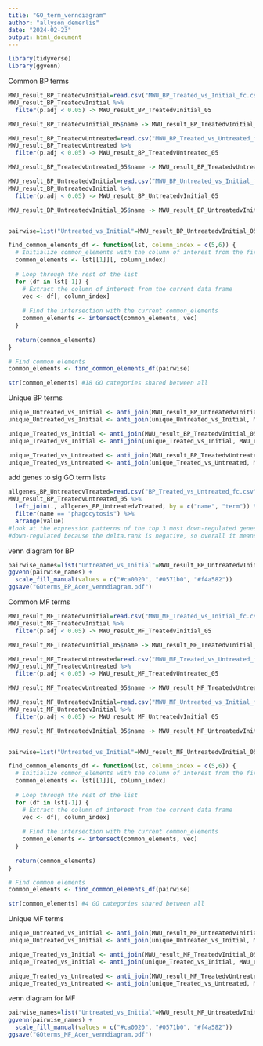 ```yaml
---
title: "GO_term_venndiagram"
author: "allyson_demerlis"
date: "2024-02-23"
output: html_document
---
```


```r
library(tidyverse)
library(ggvenn)
```

Common BP terms
```r
MWU_result_BP_TreatedvInitial=read.csv("MWU_BP_Treated_vs_Initial_fc.csv", sep = "")
MWU_result_BP_TreatedvInitial %>% 
  filter(p.adj < 0.05) -> MWU_result_BP_TreatedvInitial_05

MWU_result_BP_TreatedvInitial_05$name -> MWU_result_BP_TreatedvInitial_names

MWU_result_BP_TreatedvUntreated=read.csv("MWU_BP_Treated_vs_Untreated_fc.csv", sep = "")
MWU_result_BP_TreatedvUntreated %>% 
  filter(p.adj < 0.05) -> MWU_result_BP_TreatedvUntreated_05

MWU_result_BP_TreatedvUntreated_05$name -> MWU_result_BP_TreatedvUntreated_names

MWU_result_BP_UntreatedvInitial=read.csv("MWU_BP_Untreated_vs_Initial_fc.csv", sep = "")
MWU_result_BP_UntreatedvInitial %>% 
  filter(p.adj < 0.05) -> MWU_result_BP_UntreatedvInitial_05

MWU_result_BP_UntreatedvInitial_05$name -> MWU_result_BP_UntreatedvInitial_names


pairwise=list("Untreated_vs_Initial"=MWU_result_BP_UntreatedvInitial_05, "Treated_vs_Initial"=MWU_result_BP_TreatedvInitial_05,"Treated_vs_Untreated"=MWU_result_BP_TreatedvUntreated_05)

find_common_elements_df <- function(lst, column_index = c(5,6)) {
  # Initialize common_elements with the column of interest from the first data frame
  common_elements <- lst[[1]][, column_index]
  
  # Loop through the rest of the list
  for (df in lst[-1]) {
    # Extract the column of interest from the current data frame
    vec <- df[, column_index]
    
    # Find the intersection with the current common_elements
    common_elements <- intersect(common_elements, vec)
  }
  
  return(common_elements)
}

# Find common elements
common_elements <- find_common_elements_df(pairwise)

str(common_elements) #18 GO categories shared between all
```

Unique BP terms
```r
unique_Untreated_vs_Initial <- anti_join(MWU_result_BP_UntreatedvInitial_05, MWU_result_BP_TreatedvInitial_05, by = "name") 
unique_Untreated_vs_Initial <- anti_join(unique_Untreated_vs_Initial, MWU_result_BP_TreatedvUntreated_05, by = "name") #108 unique

unique_Treated_vs_Initial <- anti_join(MWU_result_BP_TreatedvInitial_05, MWU_result_BP_UntreatedvInitial_05, by = "name")
unique_Treated_vs_Initial <- anti_join(unique_Treated_vs_Initial, MWU_result_BP_TreatedvUntreated_05, by = "name") #237 unique

unique_Treated_vs_Untreated <- anti_join(MWU_result_BP_TreatedvUntreated_05, MWU_result_BP_UntreatedvInitial_05, by = "name")
unique_Treated_vs_Untreated <- anti_join(unique_Treated_vs_Untreated, MWU_result_BP_TreatedvInitial_05,  by = "name") # 60 unique
```

add genes to sig GO term lists
```r
allgenes_BP_UntreatedvTreated=read.csv("BP_Treated_vs_Untreated_fc.csv", sep="")
MWU_result_BP_TreatedvUntreated_05 %>% 
  left_join(., allgenes_BP_UntreatedvTreated, by = c("name", "term")) %>% 
  filter(name == "phagocytosis") %>% 
  arrange(value) 
#look at the expression patterns of the top 3 most down-regulated genes in this interaction: Acropora_018571, Acropora_017640, Acropora_010131
#down-regulated because the delta.rank is negative, so overall it means this GO term was "downregulated" in Treated vs Untreated
```


venn diagram for BP
```r
pairwise_names=list("Untreated_vs_Initial"=MWU_result_BP_UntreatedvInitial_names, "Treated_vs_Initial"=MWU_result_BP_TreatedvInitial_names,"Treated_vs_Untreated"=MWU_result_BP_TreatedvUntreated_names)
ggvenn(pairwise_names) + 
  scale_fill_manual(values = c("#ca0020", "#0571b0", "#f4a582"))
ggsave("GOterms_BP_Acer_venndiagram.pdf")
```

Common MF terms
```r
MWU_result_MF_TreatedvInitial=read.csv("MWU_MF_Treated_vs_Initial_fc.csv", sep = "")
MWU_result_MF_TreatedvInitial %>% 
  filter(p.adj < 0.05) -> MWU_result_MF_TreatedvInitial_05

MWU_result_MF_TreatedvInitial_05$name -> MWU_result_MF_TreatedvInitial_names

MWU_result_MF_TreatedvUntreated=read.csv("MWU_MF_Treated_vs_Untreated_fc.csv", sep = "")
MWU_result_MF_TreatedvUntreated %>% 
  filter(p.adj < 0.05) -> MWU_result_MF_TreatedvUntreated_05

MWU_result_MF_TreatedvUntreated_05$name -> MWU_result_MF_TreatedvUntreated_names

MWU_result_MF_UntreatedvInitial=read.csv("MWU_MF_Untreated_vs_Initial_fc.csv", sep = "")
MWU_result_MF_UntreatedvInitial %>% 
  filter(p.adj < 0.05) -> MWU_result_MF_UntreatedvInitial_05

MWU_result_MF_UntreatedvInitial_05$name -> MWU_result_MF_UntreatedvInitial_names


pairwise=list("Untreated_vs_Initial"=MWU_result_MF_UntreatedvInitial_05, "Treated_vs_Initial"=MWU_result_MF_TreatedvInitial_05,"Treated_vs_Untreated"=MWU_result_MF_TreatedvUntreated_05)

find_common_elements_df <- function(lst, column_index = c(5,6)) {
  # Initialize common_elements with the column of interest from the first data frame
  common_elements <- lst[[1]][, column_index]
  
  # Loop through the rest of the list
  for (df in lst[-1]) {
    # Extract the column of interest from the current data frame
    vec <- df[, column_index]
    
    # Find the intersection with the current common_elements
    common_elements <- intersect(common_elements, vec)
  }
  
  return(common_elements)
}

# Find common elements
common_elements <- find_common_elements_df(pairwise)

str(common_elements) #4 GO categories shared between all
```

Unique MF terms
```r
unique_Untreated_vs_Initial <- anti_join(MWU_result_MF_UntreatedvInitial_05, MWU_result_MF_TreatedvInitial_05, by = "name") 
unique_Untreated_vs_Initial <- anti_join(unique_Untreated_vs_Initial, MWU_result_MF_TreatedvUntreated_05, by = "name") #14 unique

unique_Treated_vs_Initial <- anti_join(MWU_result_MF_TreatedvInitial_05, MWU_result_MF_UntreatedvInitial_05, by = "name")
unique_Treated_vs_Initial <- anti_join(unique_Treated_vs_Initial, MWU_result_MF_TreatedvUntreated_05, by = "name") #38 unique

unique_Treated_vs_Untreated <- anti_join(MWU_result_MF_TreatedvUntreated_05, MWU_result_MF_UntreatedvInitial_05, by = "name")
unique_Treated_vs_Untreated <- anti_join(unique_Treated_vs_Untreated, MWU_result_MF_TreatedvInitial_05) # 5 unique
```


venn diagram for MF
```r
pairwise_names=list("Untreated_vs_Initial"=MWU_result_MF_UntreatedvInitial_names, "Treated_vs_Initial"=MWU_result_MF_TreatedvInitial_names,"Treated_vs_Untreated"=MWU_result_MF_TreatedvUntreated_names)
ggvenn(pairwise_names) + 
  scale_fill_manual(values = c("#ca0020", "#0571b0", "#f4a582"))
ggsave("GOterms_MF_Acer_venndiagram.pdf")
```
